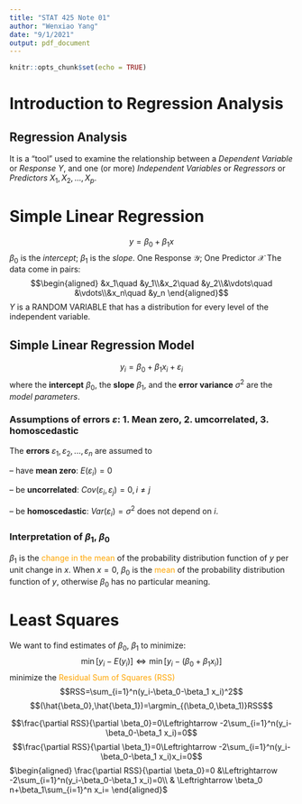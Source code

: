 ```yaml
---
title: "STAT 425 Note 01"
author: "Wenxiao Yang"
date: "9/1/2021"
output: pdf_document
---
```


```r
knitr::opts_chunk$set(echo = TRUE)
```












# Introduction to Regression Analysis
## Regression Analysis
It is a “tool” used to examine the relationship between
a *Dependent Variable* or *Response* $Y$, and
one (or more) *Independent Variables* or *Regressors* or *Predictors* $X_1 ,X_2 ,...,X_p$.

# Simple Linear Regression
$$y=\beta_0+\beta_1 x$$
$\beta_0$ is the *intercept*; $\beta_1$ is the *slope*.
One Response $\mathcal{Y}$; One Predictor $\mathcal{X}$
The data come in pairs:
$$\begin{aligned}
&x_1\quad &y_1\\&x_2\quad &y_2\\&\vdots\quad &\vdots\\&x_n\quad &y_n
\end{aligned}$$
$Y$ is a RANDOM VARIABLE that has a distribution for every level of the independent variable.

## Simple Linear Regression Model
$$y_i=\beta_0+\beta_1 x_i+\varepsilon_i $$
where the **intercept** $\beta_0$, the **slope** $\beta_1$, and the **error variance** $\sigma^2$ are the *model parameters*.


### Assumptions of errors $\varepsilon$: 1. Mean zero, 2. umcorrelated, 3. homoscedastic
The **errors** $\varepsilon_1 , \varepsilon_2 , . . . , \varepsilon_n$ are assumed to

– have **mean zero**: $E(\varepsilon_i ) = 0$

– be **uncorrelated**: $Cov(\varepsilon_ i , \varepsilon_ j ) = 0, i \neq j$

– be **homoscedastic**: $Var(\varepsilon_i ) = \sigma^ 2$ does not depend on $i$.

### Interpretation of $\beta_1$, $\beta_0$
$\beta_1$ is the <font color=orange>change in the mean</font> of the probability distribution function of $y$ per unit change in $x$.
When $x=0$, $\beta_0$ is the <font color=orange>mean</font> of the probability distribution function of $y$, otherwise $\beta_0$ has no particular meaning.

# Least Squares
We want to find estimates of $\beta_0$, $\beta_1$ to minimize:
$$\min [y_i-E(y_i)]\Leftrightarrow \min [y_i-(\beta_0+\beta_1 x_i)]$$
minimize the <font color=orange>Residual Sum of Squares (RSS)</font>
$$RSS=\sum_{i=1}^n(y_i-\beta_0-\beta_1 x_i)^2$$
$$(\hat{\beta_0},\hat{\beta_1})=\argmin_{(\beta_0,\beta_1)}RSS$$

$$\frac{\partial RSS}{\partial \beta_0}=0\Leftrightarrow -2\sum_{i=1}^n(y_i-\beta_0-\beta_1 x_i)=0$$
$$\frac{\partial RSS}{\partial \beta_1}=0\Leftrightarrow -2\sum_{i=1}^n(y_i-\beta_0-\beta_1 x_i)x_i=0$$
$\begin{aligned}
    \frac{\partial RSS}{\partial \beta_0}=0 &\Leftrightarrow -2\sum_{i=1}^n(y_i-\beta_0-\beta_1 x_i)=0\\
    & \Leftrightarrow \beta_0 n+\beta_1\sum_{i=1}^n x_i=
\end{aligned}$
